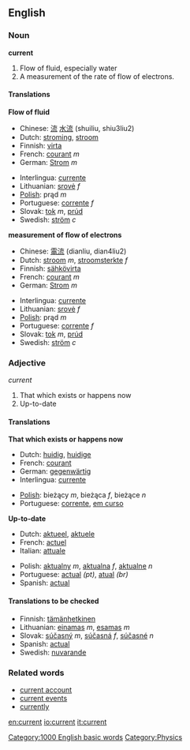 ==English==
=== Noun ===
'''current'''

# Flow of fluid, especially water
# A measurement of the rate of flow of electrons.

==== Translations ====
'''Flow of fluid'''
{{top}}
*Chinese: [[流]] [[水流]] (shuiliu, shiu3liu2)
*Dutch: [[stroming]], [[stroom]]
*Finnish: [[virta]]
*French: [[courant]] ''m''
*German: [[Strom]] ''m''
{{mid}}
*Interlingua: [[currente]]
*Lithuanian: [[srovė]] ''f''
*[[Polish]]: prąd ''m''
*Portuguese: [[corrente]] ''f''
*Slovak: [[tok]] ''m'', [[prúd]]
*Swedish: [[ström]] ''c''
{{bottom}}

'''measurement of flow of electrons'''
{{top}}
*Chinese: [[電流]] (dianliu, dian4liu2)
*Dutch: [[stroom]] ''m'', [[stroomsterkte]] ''f''
*Finnish: [[sähkövirta]]
*French: [[courant]] ''m''
*German: [[Strom]] ''m''
{{mid}}
*Interlingua: [[currente]]
*Lithuanian: [[srovė]] ''f''
*[[Polish]]: prąd ''m''
*Portuguese: [[corrente]] ''f''
*Slovak: [[tok]] ''m'', [[prúd]]
*Swedish: [[ström]] ''c''
{{bottom}}

=== Adjective ===
''current''

# That which exists or happens now
# Up-to-date

==== Translations ====
'''That which exists or happens now'''
{{top}}
*Dutch: [[huidig]], [[huidige]]
*French: [[courant]]
*German: [[gegenwärtig]]
*Interlingua: [[currente]]
{{mid}}
*[[Polish]]: bieżący ''m'', bieżąca ''f'', bieżące ''n''
*Portuguese: [[corrente]], [[em curso]]
{{bottom}}

'''Up-to-date'''
{{top}}
*Dutch: [[aktueel]], [[aktuele]]
*French: [[actuel]]
*Italian: [[attuale]]
{{mid}}
*Polish: [[aktualny]] ''m'', [[aktualna]] ''f'', [[aktualne]] ''n''
*Portuguese: [[actual]] ''(pt)'', [[atual]] ''(br)''
*Spanish: [[actual]]
{{bottom}}

====Translations to be checked====
{{checktrans}}
*Finnish: [[tämänhetkinen]]
*Lithuanian: [[einamas]] ''m'', [[esamas]] ''m''
*Slovak: [[súčasný]] ''m'', [[súčasná]] ''f'', [[súčasné]] ''n''
*Spanish: [[actual]]
*Swedish: [[nuvarande]]

=== Related words ===

*[[current account]]
*[[current events]]
*[[currently]]

[[Category:1000 English basic words]]

[[en:current]]
[[io:current]]
[[it:current]]
[[Category:Physics]]